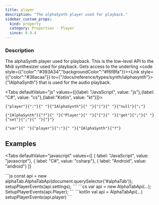 ```yaml
---
title: player
description: "The alphaSynth player used for playback."
sidebar_custom_props:
  kind: property
  category: Properties - Player
  since: 0.9.4
---
```



<SinceBadge since="0.9.4" />

<PropertyDescription />

### Description
The alphaSynth player used for playback. This is the low-level API to the Midi synthesizer used for playback.
Gets access to the underling <code style={{"color":"#393A34","backgroundColor":"#f6f8fa"}}><Link style={{"color":"#36acaa"}} to={"/docs/reference/types/synth/ialphasynth"}>{"IAlphaSynth"}</Link></code> that is used for the audio playback.

<Tabs defaultValue="js" values={[{label: "JavaScript", value: "js"},{label: "C#", value: "cs"},{label:"Kotlin", value: "kt"}]}>
<TabItem value="js">
<div className="codeBlockContainer"><div className="codeBlockContent"><pre className="codeBlock"><code className="codeBlockLines" style={{"color":"#393A34","backgroundColor":"#f6f8fa"}}><span style={{"color":"#36acaa"}}>{"player"}</span><span style={{"color":"#393A34"}}>{":"}</span><span style={{"color":"#393A34","backgroundColor":"#f6f8fa"}}>{" "}</span><Link style={{"color":"#36acaa"}} to={"/docs/reference/types/synth/ialphasynth"}>{"IAlphaSynth"}</Link><span style={{"color":"#393A34","backgroundColor":"#f6f8fa"}}>{" "}</span><span style={{"color":"#393A34"}}>{"|"}</span><span style={{"color":"#393A34","backgroundColor":"#f6f8fa"}}>{" "}</span><span style={{"color":"#00009f"}}>{"null"}</span><span style={{"color":"#393A34"}}>{";"}</span></code></pre></div></div>
</TabItem>
<TabItem value="cs">
<div className="codeBlockContainer"><div className="codeBlockContent"><pre className="codeBlock"><code className="codeBlockLines" style={{"color":"#393A34","backgroundColor":"#f6f8fa"}}><Link style={{"color":"#36acaa"}} to={"/docs/reference/types/synth/ialphasynth"}>{"IAlphaSynth"}</Link><span style={{"color":"#393A34"}}>{"?"}</span><span style={{"color":"#393A34","backgroundColor":"#f6f8fa"}}>{" "}</span><span style={{"color":"#36acaa"}}>{"Player"}</span><span style={{"color":"#393A34","backgroundColor":"#f6f8fa"}}>{" "}</span><span style={{"color":"#393A34"}}>{"{"}</span><span style={{"color":"#393A34","backgroundColor":"#f6f8fa"}}>{" "}</span><span style={{"color":"#00009f"}}>{"get"}</span><span style={{"color":"#393A34"}}>{";"}</span><span style={{"color":"#393A34","backgroundColor":"#f6f8fa"}}>{" "}</span><span style={{"color":"#00009f"}}>{"set"}</span><span style={{"color":"#393A34"}}>{";"}</span><span style={{"color":"#393A34","backgroundColor":"#f6f8fa"}}>{" "}</span><span style={{"color":"#393A34"}}>{"}"}</span></code></pre></div></div>
</TabItem>
<TabItem value="kt">
<div className="codeBlockContainer"><div className="codeBlockContent"><pre className="codeBlock"><code className="codeBlockLines" style={{"color":"#393A34","backgroundColor":"#f6f8fa"}}><span style={{"color":"#00009f"}}>{"var"}</span><span style={{"color":"#393A34","backgroundColor":"#f6f8fa"}}>{" "}</span><span style={{"color":"#36acaa"}}>{"player"}</span><span style={{"color":"#393A34"}}>{":"}</span><span style={{"color":"#393A34","backgroundColor":"#f6f8fa"}}>{" "}</span><Link style={{"color":"#36acaa"}} to={"/docs/reference/types/synth/ialphasynth"}>{"IAlphaSynth"}</Link><span style={{"color":"#393A34"}}>{"?"}</span></code></pre></div></div>
</TabItem>
</Tabs>


## Examples

<Tabs
    defaultValue="javascript"
    values={[
      { label: "JavaScript", value: "javascript"},
      { label: "C#", value: "csharp"},
      { label: "Android", value: "android"}
    ]}
>
<TabItem value="javascript">
```js
const api = new alphaTab.AlphaTabApi(document.querySelector('#alphaTab'));
setupPlayerEvents(api.settings);
```
</TabItem>
<TabItem value="csharp">
```cs
var api = new AlphaTabApi<MyControl>(...);
SetupPlayerEvents(api.Player);
```
</TabItem>
<TabItem value="android">
```kotlin
val api = AlphaTabApi<MyControl>(...)
setupPlayerEvents(api.player)
```
</TabItem>
</Tabs>

